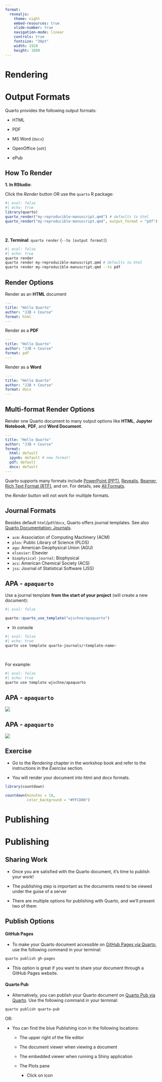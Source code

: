 ```yaml
---
format:
  revealjs:
    theme: night
    embed-resources: true
    slide-number: true
    navigation-mode: linear
    controls: true
    fontsize: "30pt"
    width: 1920
    height: 1080
---
```


# Rendering {background-color="#FFCD00"}

# Output Formats

Quarto provides the following output formats:

-   HTML

-   PDF

-   MS Word (`docx`)

-   OpenOffice (`odt`)

-   ePub

## How To Render

**1. In RStudio**:

Click the *Render* button OR use the `quarto` R package:

```r
#| eval: false
#| echo: true
library(quarto)
quarto_render("my-reproducible-manuscript.qmd") # defaults to html
quarto_render("my-reproducible-manuscript.qmd", output_format = "pdf")
```

<br>

**2. Terminal**: `quarto render` (`--to [output format]`)

```bash
#| eval: false
#| echo: true
quarto render
quarto render my-reproducible-manuscript.qmd # defaults to html
quarto render my-reproducible-manuscript.qmd --to pdf
```


## Render Options

Render as an **HTML** document

``` .yaml
---
title: "Hello Quarto"
author: "JJB + Course"
format: html
---
```

Render as a **PDF**

``` .yaml
---
title: "Hello Quarto"
author: "JJB + Course"
format: pdf
---
```

Render as a **Word**

``` .yaml
---
title: "Hello Quarto"
author: "JJB + Course"
format: docx
---
```
## Multi-format Render Options

Render one Quarto document to many output options like **HTML**, **Jupyter Notebook**, **PDF**, and **Word Document**.

``` .yaml
---
title: "Hello Quarto"
author: "JJB + Course"
format: 
  html: default
  ipynb: default # new format!
  pdf: default
  docx: default
---
```

::: callout-note
Quarto supports many formats include [PowerPoint (PPT)](https://quarto.org/docs/reference/formats/presentations/pptx.html), [Revealjs](https://quarto.org/docs/reference/formats/presentations/revealjs.html), [Beamer](https://quarto.org/docs/reference/formats/presentations/beamer.html), [Rich Text Format (RTF)](https://quarto.org/docs/reference/formats/rtf.html), and on. For details, see [All Formats](https://quarto.org/docs/output-formats/all-formats.html).
:::

::: callout-note
the *Render* button will not work for multiple formats.
:::

## Journal Formats

Besides default `html`/`pdf`/`docx`, Quarto offers journal templates. See also [Quarto Documentation: Journals](https://quarto.org/docs/journals/).

-   `acm`: Association of Computing Machinery (ACM)
-   `plos`: Public Library of Science (PLOS)
-   `agu`: American Geophysical Union (AGU)
-   `elsevier`: Elsevier
-   `biophysical-journal`: Biophysical
-   `acs`: American Chemical Society (ACS)
-   `jss`: Journal of Statistical Software (JSS)

## APA - `apaquarto`

Use a journal template **from the start of your project** (will create a new document):

```r
#| eval: false

quarto::quarto_use_template("wjschne/apaquarto")

```

-   In console

```bash
#| eval: false
#| echo: true
quarto use template quarto-journals/<template-name>
```

<br>

For example:

```bash
#| eval: false
#| echo: true
quarto use template wjschne/apaquarto

```

## APA - `apaquarto`

![](https://github.com/wjschne/apaquarto/raw/main/img/docx.png){fig-align="center"}

## APA - `apaquarto`

![](https://github.com/wjschne/apaquarto/raw/main/img/journalmode.png){fig-align="center"}

## Exercise

-   Go to the *Rendering* chapter in the workshop book and refer to the instructions in the *Exercise* section.

-   You will render your document into html and docx formats.

```r
library(countdown)

countdown(minutes = 10,
          color_background = "#FFCD00")
```

# Publishing

# Publishing

## Sharing Work

- Once you are satisfied with the Quarto document, it's time to publish your work!

- The publishing step is important as the documents need to be viewed under the guise of a server

- There are multiple options for publishing with Quarto, and we'll present two of them

## Publish Options

::: panel-tabset
#### GitHub Pages

- To make your Quarto document accessible on [GitHub Pages via Quarto](https://quarto.org/docs/publishing/github-pages.html), use the following command in your terminal:

```sh
quarto publish gh-pages
```

- This option is great if you want to share your document through a GitHub Pages website.

#### Quarto Pub

- Alternatively, you can publish your Quarto document on [Quarto Pub via Quarto](https://quarto.org/docs/publishing/quarto-pub.html). Use the following command in your terminal:

```sh
quarto publish quarto-pub
```
OR: 

- You can find the blue Publishing icon in the following locations:

  - The upper right of the file editor

  - The document viewer when viewing a document

  - The embedded viewer when running a Shiny application

  - The Plots pane
    - Click on icon
:::


